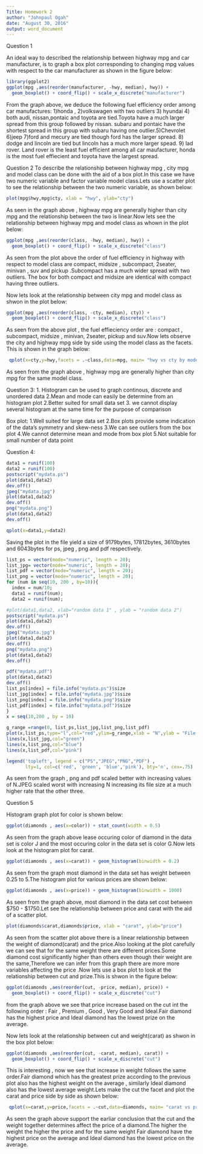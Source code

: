 ```yaml
---
Title: Homework 2
author: "Johnpaul Ogah"
date: "August 30, 2016"
output: word_document
---
```

Question 1

An ideal way to described the relationship between highway mpg and car manufacturer, is to graph a box plot corresponding to changing mpg values with respect to the car manufacturer as shown in the figure below:
```r
library(ggplot2)
ggplot(mpg ,aes(reorder(manufacturer, -hwy, median), hwy)) + 
  geom_boxplot() + coord_flip() + scale_x_discrete("manufacturer")
```

From the graph above, we deduce the following fuel efficiency order among car manufactures: 1)honda , 2)volkswagen with two outliers 3) hyundai  4) both audi, nissan,pontaic and toyota are tied.Toyota have a much larger spread from this group followed by nissan. subaru and pontaic have the shortest spread in this group with subaru having one outlier.5)Chevrolet 6)jeep 7)ford  and mecury are tied though ford has the larger spread. 8) dodge and lincoln are tied but lincoln has a much more larger spead. 9) lad rover. Land rover is the least fuel efficient among all car maufacturer, honda is the most fuel effiecient and toyota have the largest spread.

Question 2
To describe the relationship between highway mpg , city mpg and model class can be done with the aid of a box plot.In this case we have two numeric variable and factor variable model class.Lets use a scatter plot to see the relationship between the two numeric variable, as shown below:

```r
plot(mpg$hwy,mpg$cty, xlab = "hwy", ylab="cty")

```

As seen in the graph above , highway mpg are generally higher than city mpg and the relationship between the two is linear.Now lets see the relationship between highway mpg and model class as whown in the plot below:

```r
ggplot(mpg ,aes(reorder(class, -hwy, median), hwy)) + 
  geom_boxplot() + coord_flip() + scale_x_discrete("class")
```

As seen from the plot above the order of fuel efficiency  in highway with respect to model class are compact, midsize , subcompact, 2seater, minivan , suv and pickup .Subcompact has a much wider spread with two outliers. The box for both compact and midsize are identical with compact having three outliers.

Now lets look at the relationship between city mpg and model class as shwon in the plot below:

```r
ggplot(mpg ,aes(reorder(class, -cty, median), cty)) + 
  geom_boxplot() + coord_flip() + scale_x_discrete("class")
```

As seen from the above plot , the fuel effieciency order are : compact , subcompact, midsize , minivan, 2seater, pickup and suv.Now lets observe the city and highway mpg side by side using the model class as the facets. This is shown in the graph below:

```r
 qplot(x=cty,y=hwy,facets = .~class,data=mpg, main= "hwy vs cty by model class")
```

As seen from the graph above , highway mpg are generally higher than city mpg for the same model class.

Question 3:
1. Histogram can be used to graph continous, discrete and unordered data
2.Mean and mode can easily be determine from an histogram plot
2.Better suited for small data set
3. we cannot display several histogram at the same time for the purpose of comparison

Box plot:
1.Well suited for large data set
2.Box plots provide some indication of the data's symmetry and skew-ness
3.We can see outliers from the box plot
4.We cannot determine mean and mode from box plot
5.Not suitable for small number of data point

Question 4:
```r
data1 = runif(100)
data2 = runif(100)
postscript("mydata.ps")
plot(data1,data2)
dev.off()
jpeg("mydata.jpg")
plot(data1,data2)
dev.off()
png("mydata.png")
plot(data1,data2)
dev.off()
```
```r
qplot(x=data1,y=data2)
```
Saving the plot in the file yield a size of 9179bytes, 17812bytes, 3610bytes and 6043bytes for ps, jpeg , png and pdf respectively.

```r
list_ps = vector(mode="numeric", length = 20);
list_jpg= vector(mode="numeric", length = 20);
list_pdf = vector(mode="numeric", length = 20);
list_png = vector(mode="numeric", length = 20);
for (num in seq(10, 200 , by=10)){
  index = num/10;
  data1 = runif(num);
  data2 = runif(num);

#plot(data1,data2, xlab="random data 1" , ylab = "random data 2")
postscript("mydata.ps")
plot(data1,data2)
dev.off()
jpeg("mydata.jpg")
plot(data1,data2)
dev.off()
png("mydata.png")
plot(data1,data2)
dev.off()

pdf("mydata.pdf")
plot(data1,data2)
dev.off()
list_ps[index] = file.info("mydata.ps")$size
list_jpg[index] = file.info("mydata.jpg")$size
list_png[index] = file.info("mydata.png")$size
list_pdf[index] = file.info("mydata.pdf")$size
}
x = seq(10,200 , by = 10)

g_range =range(0, list_ps,list_jpg,list_png,list_pdf)
plot(x,list_ps,type="l",col="red",ylim=g_range,xlab = "N",ylab = "File Size")
lines(x,list_jpg,col="green")
lines(x,list_png,col="blue")
lines(x,list_pdf,col="pink")

legend('topleft', legend = c("PS","JPEG","PNG","PDF") , 
       lty=1, col=c('red', 'green', 'blue','pink'), bty='n', cex=.75)


```


As seen from the graph , png and pdf scaled better with increasing values of N.JPEG scaled worst with increasing N increasing its file size at a much higher rate that the other three.


Question 5

Histogram graph plot for color is shown below:

```r

ggplot(diamonds , aes(x=color)) + stat_count(width = 0.5)

```

As seen from the graph above lease occuring color of diamond in the data set is color J and the most occuring color in the data set is color G.Now lets look at the histogram plot for carat.

```r

ggplot(diamonds , aes(x=carat)) + geom_histogram(binwidth = 0.2)

```
As seen from the graph most diamond in the data set has weight between 0.25 to 5.The histogram plot for various prices are shown below:

```r

ggplot(diamonds , aes(x=price)) + geom_histogram(binwidth = 1000)

```
As seen from the graph above, most diamond in the data set cost between $750 - $1750.Let see the relationship between price and carat with the aid of a scatter plot.

```r
plot(diamonds$carat,diamonds$price, xlab = "carat", ylab="price")

```

As seen from the scatter plot above there is a linear relationship between the weight of diamond(carat) and the price.Also looking at the plot carefully we can see that for the same weight there are different prices.Some diamond cost significantly higher than others even though their weight are the same,Therefore we can infer from this graph there are more more variables affecting the price .Now lets use a box plot to look at the relationship between cut and prize.This is shwon in the figure below:

```r
ggplot(diamonds ,aes(reorder(cut, -price, median), price)) + 
  geom_boxplot() + coord_flip() + scale_x_discrete("cut")
```

from the graph above we see that price increase based on the cut int the following order : Fair , Premium , Good , Very Good and Ideal.Fair diamond has the highest price and Ideal diamond has the lowest prize on the average.

Now lets look at the relationship between cut and weight(carat) as shwon in the box plot below:


```r
ggplot(diamonds ,aes(reorder(cut, -carat, median), carat)) + 
  geom_boxplot() + coord_flip() + scale_x_discrete("cut")
```

This is interesting , now we see that increase in weight follows the same order.Fair diamond which has the greatest prize according to the previous plot also has the highest weight on the average , similarly Ideal diamond also has the lowest average weight.Lets make the cut the facet and plot the carat and price side by side as shown below:

```r
 qplot(x=carat,y=price,facets = .~cut,data=diamonds, main= "carat vs price by cut")
```

As seen the graph above support the earliar conclusion that the cut and the weight together determines affect the price of a diamond.The higher the weight the higher the price and for the same weight Fair diamond have the highest price on the average and Ideal diamond has the lowest price on the average.
